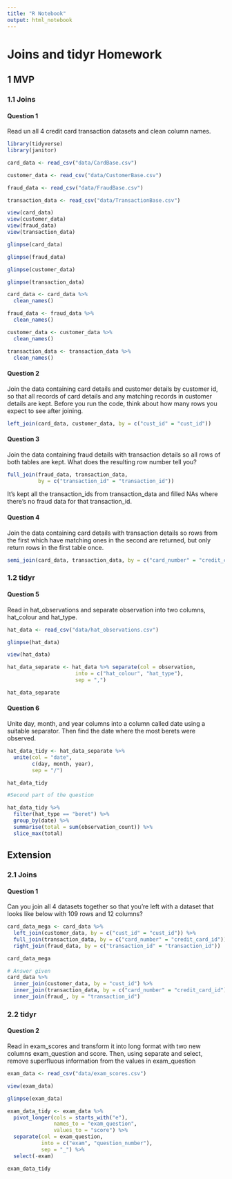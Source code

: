 ```yaml
---
title: "R Notebook"
output: html_notebook
---
```

# Joins and tidyr Homework

## 1 MVP

### 1.1 Joins 


#### Question 1

Read un all 4 credit card transaction datasets and clean column names. 


```r
library(tidyverse)
library(janitor)
```

```r
card_data <- read_csv("data/CardBase.csv")
```
```r
customer_data <- read_csv("data/CustomerBase.csv")
```

```r
fraud_data <- read_csv("data/FraudBase.csv")
```

```r
transaction_data <- read_csv("data/TransactionBase.csv")
```

```r
view(card_data)
view(customer_data)
view(fraud_data)
view(transaction_data)
```

```r
glimpse(card_data)
```

```r
glimpse(fraud_data)
```

```r
glimpse(customer_data)
```

```r
glimpse(transaction_data)
```



```r
card_data <- card_data %>% 
  clean_names()

fraud_data <- fraud_data %>% 
  clean_names()

customer_data <- customer_data %>% 
  clean_names()

transaction_data <- transaction_data %>% 
  clean_names()
```

#### Question 2

Join the data containing card details and customer details by customer id, so that all records of card details and any matching records in customer details are kept. Before you run the code, think about how many rows you expect to see after joining.

```r
left_join(card_data, customer_data, by = c("cust_id" = "cust_id"))
```

#### Question 3

Join the data containing fraud details with transaction details so all rows of both tables are kept. What does the resulting row number tell you?

```r
full_join(fraud_data, transaction_data, 
          by = c("transaction_id" = "transaction_id"))
```
It's kept all the transaction_ids from transaction_data and filled NAs where there's no fraud data for that transaction_id.

#### Question 4

Join the data containing card details with transaction details so rows from the first which have matching ones in the second are returned, but only return rows in the first table once.

```r
semi_join(card_data, transaction_data, by = c("card_number" = "credit_card_id"))
```

### 1.2 tidyr

#### Question 5

Read in hat_observations and separate observation into two columns, hat_colour and hat_type.

```r
hat_data <- read_csv("data/hat_observations.csv")
```
```r
glimpse(hat_data)
```

```r
view(hat_data)
```


```r
hat_data_separate <- hat_data %>% separate(col = observation,
                      into = c("hat_colour", "hat_type"),
                      sep = ",")

hat_data_separate
```

#### Question 6

Unite day, month, and year columns into a column called date using a suitable separator. Then find the date where the most berets were observed.

```r
hat_data_tidy <- hat_data_separate %>% 
  unite(col = "date",
        c(day, month, year),
        sep = "/")

hat_data_tidy
```

```r
#Second part of the question

hat_data_tidy %>% 
  filter(hat_type == "beret") %>%  
  group_by(date) %>% 
  summarise(total = sum(observation_count)) %>% 
  slice_max(total)
```


## Extension

### 2.1 Joins

#### Question 1

Can you join all 4 datasets together so that you’re left with a dataset that looks like below with 109 rows and 12 columns?

```r
card_data_mega <- card_data %>% 
  left_join(customer_data, by = c("cust_id" = "cust_id")) %>% 
  full_join(transaction_data, by = c("card_number" = "credit_card_id")) %>% 
  right_join(fraud_data, by = c("transaction_id" = "transaction_id"))

card_data_mega

# Answer given
card_data %>% 
  inner_join(customer_data, by = "cust_id") %>% 
  inner_join(transaction_data, by = c("card_number" = "credit_card_id")) %>% 
  inner_join(fraud_, by = "transaction_id")
```

### 2.2 tidyr

#### Question 2

Read in exam_scores and transform it into long format with two new columns exam_question and score. Then, using separate and select, remove superfluous information from the values in exam_question

```r
exam_data <- read_csv("data/exam_scores.csv")
```

```r
view(exam_data)

glimpse(exam_data)
```

```r
exam_data_tidy <- exam_data %>% 
  pivot_longer(cols = starts_with("e"),
               names_to = "exam_question",
               values_to = "score") %>% 
  separate(col = exam_question,
           into = c("exam", "question_number"),
           sep = "_") %>% 
  select(-exam)

exam_data_tidy
```




